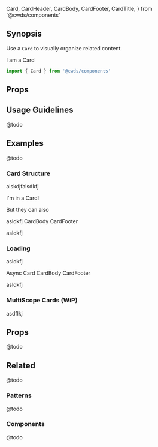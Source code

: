   Card,
  CardHeader,
  CardBody,
  CardFooter,
  CardTitle,
} from '@cwds/components'

## Synopsis

Use a `Card` to visually organize related content.

<DemoCard>
  <Card className="mb-0">I am a Card</Card>
</DemoCard>

```jsx
import { Card } from '@cwds/components'
```

## Props

<PropTable docgen={Docgen.Card} />

## Usage Guidelines

@todo

## Examples

@todo

### Card Structure

alskdjfalsdkfj

<Card>I'm in a Card!</Card>

But they can also

<Card>
  <CardHeader>
    <CardTitle>asldkfj</CardTitle>
  </CardHeader>
  <CardBody>CardBody</CardBody>
  <CardFooter>CardFooter</CardFooter>
</Card>

asldkfj

### Loading

asldkfj

<Card loading>
  <CardHeader>
    <CardTitle>Async Card</CardTitle>
  </CardHeader>
  <CardBody>CardBody</CardBody>
  <CardFooter>CardFooter</CardFooter>
</Card>

asldkfj

### MultiScope Cards (WiP)

asdflkj

<MultiScopeCardExample />

## Props

@todo

## Related

@todo

### Patterns

@todo

### Components

@todo
